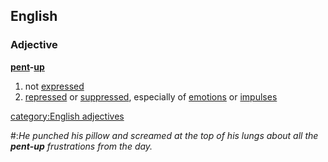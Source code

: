 ==English==
===Adjective===
'''[[pent]]-[[up]]'''
# not [[expressed]]
# [[repressed]] or [[suppressed]], especially of [[emotion]]s or [[impulse]]s
[[category:English adjectives]]
#:''He punched his pillow and screamed at the top of his lungs about all the '''pent-up''' frustrations from the day.''